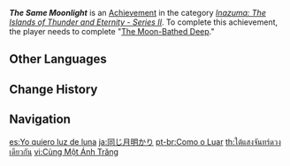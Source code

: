 {{Achievement Infobox
|id           = 80109
|order id     = 0112
|category     = Inazuma: The Islands of Thunder and Eternity - Series II
|description  = Complete "[[The Moon-Bathed Deep]]"
|requirements = 
|primogems    = 10
|tracking     = 
|topic        = 
}}
'''''The Same Moonlight''''' is an [[Achievement]] in the category ''[[Inazuma: The Islands of Thunder and Eternity - Series II]]''. To complete this achievement, the player needs to complete "[[The Moon-Bathed Deep]]."
<!--
==Trivia==

==Video Guides==
{{EVT
|video1   = 
|caption1 = 
}}
-->
==Other Languages==
{{Other Languages
|en      = The Same Moonlight
|zhs     = 一样的月光
|zhs_rm  = Yīyàng de Yuèguāng
|zht     = 一樣的月光
|zht_rm  = Yīyàng de Yuèguāng
|zh_tl   = The Same Moonlight
|ja      = 同じ月明かり
|ja_rm   = Onaji Tsukiakari
|ja_tl   = The Same Moonlight
|ko      = 같은 달빛
|ko_tl   = The Same Moonlight
|es      = Yo quiero luz de luna
|es_tl   = I Want Moonlight
|fr      = Sous le même clair de lune
|fr_tl   = Beneath the Same Moonlight
|ru      = Тот же свет луны
|ru_tl   = The Same Moonlight
|th      = ใต้แสงจันทร์ดวงเดียวกัน
|th_rm   = 
|th_tl   = 
|vi      = Cùng Một Ánh Trăng
|vi_tl   = 
|de      = Das gleiche Mondlicht
|de_tl   = The Same Moonlight
|id      = Cahaya Bulan yang Sama
|id_tl   = The Same Moonlight
|pt      = Como o Luar
|pt_tl   = 
|tr      = Aynı Mehtap
|tr_tl   = Same Moonlight
|it      = Lo stesso chiaro di luna
|it_tl   = 
}}

==Change History==
{{Change History|2.1}}
<!--
==References==
{{Reflist}}
-->
==Navigation==
{{Achievement Navbox|Inazuma: The Islands of Thunder and Eternity - Series II}}

[[es:Yo quiero luz de luna]]
[[ja:同じ月明かり]]
[[pt-br:Como o Luar]]
[[th:ใต้แสงจันทร์ดวงเดียวกัน]]
[[vi:Cùng Một Ánh Trăng]]